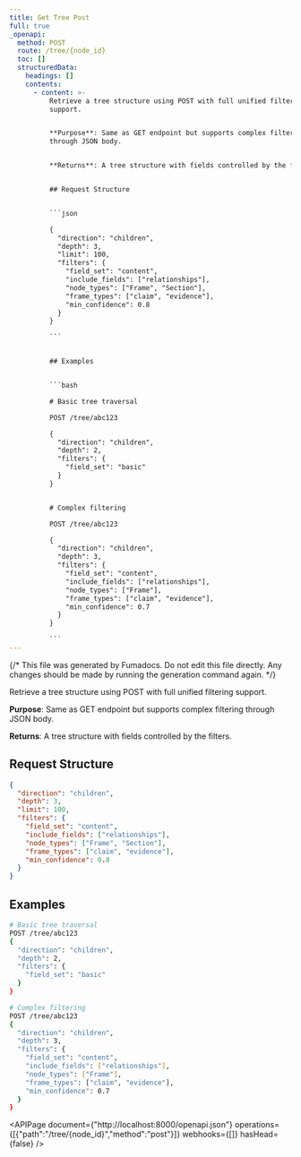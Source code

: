 ```yaml
---
title: Get Tree Post
full: true
_openapi:
  method: POST
  route: /tree/{node_id}
  toc: []
  structuredData:
    headings: []
    contents:
      - content: >-
          Retrieve a tree structure using POST with full unified filtering
          support.


          **Purpose**: Same as GET endpoint but supports complex filtering
          through JSON body.


          **Returns**: A tree structure with fields controlled by the filters.


          ## Request Structure


          ```json

          {
            "direction": "children",
            "depth": 3,
            "limit": 100,
            "filters": {
              "field_set": "content",
              "include_fields": ["relationships"],
              "node_types": ["Frame", "Section"],
              "frame_types": ["claim", "evidence"],
              "min_confidence": 0.8
            }
          }

          ```


          ## Examples


          ```bash

          # Basic tree traversal

          POST /tree/abc123

          {
            "direction": "children",
            "depth": 2,
            "filters": {
              "field_set": "basic"
            }
          }


          # Complex filtering

          POST /tree/abc123

          {
            "direction": "children",
            "depth": 3,
            "filters": {
              "field_set": "content",
              "include_fields": ["relationships"],
              "node_types": ["Frame"],
              "frame_types": ["claim", "evidence"],
              "min_confidence": 0.7
            }
          }

          ```
---
```


{/* This file was generated by Fumadocs. Do not edit this file directly. Any changes should be made by running the generation command again. */}

Retrieve a tree structure using POST with full unified filtering support.

**Purpose**: Same as GET endpoint but supports complex filtering through JSON body.

**Returns**: A tree structure with fields controlled by the filters.

## Request Structure

```json
{
  "direction": "children",
  "depth": 3,
  "limit": 100,
  "filters": {
    "field_set": "content",
    "include_fields": ["relationships"],
    "node_types": ["Frame", "Section"],
    "frame_types": ["claim", "evidence"],
    "min_confidence": 0.8
  }
}
```

## Examples

```bash
# Basic tree traversal
POST /tree/abc123
{
  "direction": "children",
  "depth": 2,
  "filters": {
    "field_set": "basic"
  }
}

# Complex filtering
POST /tree/abc123
{
  "direction": "children",
  "depth": 3,
  "filters": {
    "field_set": "content",
    "include_fields": ["relationships"],
    "node_types": ["Frame"],
    "frame_types": ["claim", "evidence"],
    "min_confidence": 0.7
  }
}
```

<APIPage document={"http://localhost:8000/openapi.json"} operations={[{"path":"/tree/{node_id}","method":"post"}]} webhooks={[]} hasHead={false} />